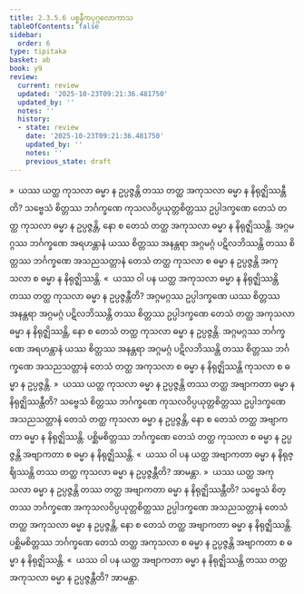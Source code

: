 ```yaml
---
title: 2.3.5.6 ပစ္စနီကပုဂ္ဂလောကာသ
tableOfContents: false
sidebar:
  order: 6
type: tipitaka
basket: ab
book: y9
review:
  current: review
  updated: '2025-10-23T09:21:36.481750'
  updated_by: ''
  notes: ''
  history:
  - state: review
    date: '2025-10-23T09:21:36.481750'
    updated_by: ''
    notes: ''
    previous_state: draft
---
```



<ReviewStatus review={frontmatter.review} showDetails={true} />

<HypothesisAnnotation frontmatter={frontmatter} />

<DynamicBreadcrumb />

<Division number="217" book="y9" e="ch" v="35" p="68">

<Paragraph number="905" book="y9">
»  ယဿ ယတ္ထ ကုသလာ ဓမ္မာ န ဥပ္ပဇ္ဇန္တိ တဿ တတ္ထ အကုသလာ ဓမ္မာ န နိရုဇ္ဈိဿန္တီတိ?
</Paragraph>

<Paragraph number="906" book="y9">
သဗ္ဗေသံ စိတ္တဿ ဘင်္ဂက္ခဏေ ကုသလဝိပ္ပယုတ္တစိတ္တဿ ဥပ္ပါဒက္ခဏေ တေသံ တတ္ထ ကုသလာ ဓမ္မာ န ဥပ္ပဇ္ဇန္တိ, နော စ တေသံ တတ္ထ အကုသလာ ဓမ္မာ န နိရုဇ္ဈိဿန္တိ. အဂ္ဂမဂ္ဂဿ ဘင်္ဂက္ခဏေ အရဟန္တာနံ ယဿ စိတ္တဿ အနန္တရာ အဂ္ဂမဂ္ဂံ ပဋိလဘိဿန္တိ တဿ စိတ္တဿ ဘင်္ဂက္ခဏေ အသညသတ္တာနံ တေသံ တတ္ထ ကုသလာ စ ဓမ္မာ န ဥပ္ပဇ္ဇန္တိ အကုသလာ စ ဓမ္မာ န နိရုဇ္ဈိဿန္တိ.
</Paragraph>

<Paragraph number="907" book="y9">
«  ယဿ ဝါ ပန ယတ္ထ အကုသလာ ဓမ္မာ န နိရုဇ္ဈိဿန္တိ တဿ တတ္ထ ကုသလာ ဓမ္မာ န ဥပ္ပဇ္ဇန္တီတိ?
</Paragraph>

<Paragraph number="908" book="y9">
အဂ္ဂမဂ္ဂဿ ဥပ္ပါဒက္ခဏေ ယဿ စိတ္တဿ အနန္တရာ အဂ္ဂမဂ္ဂံ ပဋိလဘိဿန္တိ တဿ စိတ္တဿ ဥပ္ပါဒက္ခဏေ တေသံ တတ္ထ အကုသလာ ဓမ္မာ န နိရုဇ္ဈိဿန္တိ, နော စ တေသံ တတ္ထ ကုသလာ ဓမ္မာ န ဥပ္ပဇ္ဇန္တိ. အဂ္ဂမဂ္ဂဿ ဘင်္ဂက္ခဏေ အရဟန္တာနံ ယဿ စိတ္တဿ အနန္တရာ အဂ္ဂမဂ္ဂံ ပဋိလဘိဿန္တိ တဿ စိတ္တဿ ဘင်္ဂက္ခဏေ အသညသတ္တာနံ တေသံ တတ္ထ အကုသလာ စ ဓမ္မာ န နိရုဇ္ဈိဿန္တိ ကုသလာ စ ဓမ္မာ န ဥပ္ပဇ္ဇန္တိ.
</Paragraph>

<Paragraph number="909" book="y9">
»  ယဿ ယတ္ထ ကုသလာ ဓမ္မာ န ဥပ္ပဇ္ဇန္တိ တဿ တတ္ထ အဗျာကတာ ဓမ္မာ န နိရုဇ္ဈိဿန္တီတိ?
</Paragraph>

<Paragraph number="910" book="y9">
သဗ္ဗေသံ စိတ္တဿ ဘင်္ဂက္ခဏေ ကုသလဝိပ္ပယုတ္တစိတ္တဿ ဥပ္ပါဒက္ခဏေ အသညသတ္တာနံ တေသံ တတ္ထ ကုသလာ ဓမ္မာ န ဥပ္ပဇ္ဇန္တိ, နော စ တေသံ တတ္ထ အဗျာကတာ ဓမ္မာ န နိရုဇ္ဈိဿန္တိ. ပစ္ဆိမစိတ္တဿ ဘင်္ဂက္ခဏေ တေသံ တတ္ထ ကုသလာ စ ဓမ္မာ န ဥပ္ပဇ္ဇန္တိ အဗျာကတာ စ ဓမ္မာ န နိရုဇ္ဈိဿန္တိ.
</Paragraph>

<Paragraph number="911" book="y9">
«  ယဿ ဝါ ပန ယတ္ထ အဗျာကတာ ဓမ္မာ န နိရုဇ္ဈိဿန္တိ တဿ တတ္ထ ကုသလာ ဓမ္မာ န ဥပ္ပဇ္ဇန္တီတိ? အာမန္တာ.
</Paragraph>

</Division>
<Division number="218" book="y9" e="ch" v="35" p="68">

<Paragraph number="912" book="y9">
»  ယဿ ယတ္ထ အကုသလာ ဓမ္မာ န ဥပ္ပဇ္ဇန္တိ တဿ တတ္ထ အဗျာကတာ ဓမ္မာ န နိရုဇ္ဈိဿန္တီတိ?
</Paragraph>

<Paragraph number="913" book="y9">
သဗ္ဗေသံ စိတ္တဿ ဘင်္ဂက္ခဏေ အကုသလဝိပ္ပယုတ္တစိတ္တဿ ဥပ္ပါဒက္ခဏေ အသညသတ္တာနံ တေသံ တတ္ထ အကုသလာ ဓမ္မာ န ဥပ္ပဇ္ဇန္တိ, နော စ တေသံ တတ္ထ အဗျာကတာ ဓမ္မာ န နိရုဇ္ဈိဿန္တိ. ပစ္ဆိမစိတ္တဿ ဘင်္ဂက္ခဏေ တေသံ တတ္ထ အကုသလာ စ ဓမ္မာ န ဥပ္ပဇ္ဇန္တိ အဗျာကတာ စ ဓမ္မာ န နိရုဇ္ဈိဿန္တိ.
</Paragraph>

<Paragraph number="914" book="y9">
«  ယဿ ဝါ ပန ယတ္ထ အဗျာကတာ ဓမ္မာ န နိရုဇ္ဈိဿန္တိ တဿ တတ္ထ အကုသလာ ဓမ္မာ န ဥပ္ပဇ္ဇန္တီတိ? အာမန္တာ.
</Paragraph>
</Division>